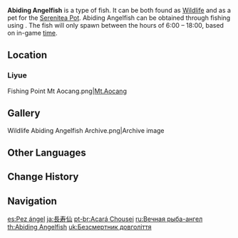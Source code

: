 {{About|the fish|the [[furnishing]]|Ornamental Abiding Angelfish}}
{{Item Infobox
|id           = 131016
|image        = Item Abiding Angelfish.png
|type         = Fish
|invCategory  = Materials
|lbFamily     = Fish
|lbGroup      = Butterflyfish
|lbType       = Wildlife
|location     = 
|quality      = 3
|description  = A rare and valuable butterflyfish variant from [[Liyue]]. At present, it can only be found near water bodies around the abodes of the [[adepti]]. Its pale white lines are very striking, and it has greater longevity than other members of the species and is thus regarded to be a lucky fish blessed by the adepti.<br />Most people from Liyue will refuse to eat this fish on principle, given the common respect for the adepti, but some fear no such superstition and claim that eating these fish can help one extend one's years.
|source1      = [[Fishing]]
}}
'''Abiding Angelfish''' is a type of fish. It can be both found as [[Wildlife]] and as a pet for the [[Serenitea Pot]]. Abiding Angelfish can be obtained through fishing using {{Item|False Worm Bait|20}}. The fish will only spawn between the hours of 6:00 – 18:00, based on in-game [[time]].

==Location==
{{Main|Fishing Points}}

===Liyue===
<gallery hideaddbutton="true" captionalign="center">
Fishing Point Mt Aocang.png|[[Fishing/Fishing Point#Mt. Aocang|Mt.Aocang]]
</gallery>

==Gallery==
<gallery hideaddbutton="true" captionalign="center">
Wildlife Abiding Angelfish Archive.png|Archive image
</gallery>

==Other Languages==
{{Other Languages
|en      = Abiding Angelfish
|zhs     = 长生仙
|zhs_rm  = Chángshēng-xiān
|zht     = 長生仙
|zht_rm  = Chángshēng-xiān
|zh_tl   = Longevity Immortal
|ja      = 長寿仙
|ja_rm   = Chouju-sen{{Assumed}}
|ja_tl   = Longevity Immortal
|ko      = {{tt|장수|長壽}} 나비고기
|ko_tl   = Longevity Butterfly Fish
|es      = Pez ángel
|es_tl   = Angelfish
|fr      = Scalaire chousei
|fr_tl   = Chousei Angelfish
|fr_note = Chousei is the Sino-Japanese reading of the {{Lang|mini=1|zh-Hans=长生}}/{{Lang|mini=1|zh-Hant=長生|zh-Hant_rm=Chángshēng}} portion of the Chinese name.
|ru      = Вечная рыба-ангел
|ru_tl   = Everlasting Angelfish
|th      = Abiding Angelfish
|vi      = {{tt|Trường Sinh Tiên|長生仙}}
|vi_tl   = Longevity Immortal{{Sino|vi}}
|de      = Langlebiger Kaiserfisch
|de_tl   = Enduring Angelfish
|id      = Abiding Angelfish
|pt      = Acará Chousei
|pt_tl   = 
|tr      = Ebedi Melek Balığı
|tr_tl   = 
|it      = Pesce angelo perpetuo
|it_tl   = 
}}

==Change History==
{{Change History|2.1}}

==Navigation==
{{Material Navbox|type=Fishing Materials|state=collapsed}}
{{Wildlife Navbox}}

[[es:Pez ángel]]
[[ja:長寿仙]]
[[pt-br:Acará Chousei]]
[[ru:Вечная рыба-ангел]]
[[th:Abiding Angelfish]]
[[uk:Безсмертник довголіття]]